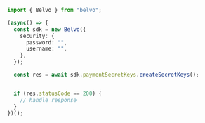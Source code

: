 ```typescript CreateSecretKeys.ts
import { Belvo } from "belvo";

(async() => {
  const sdk = new Belvo({
    security: {
      password: "",
      username: "",
    },
  });

  const res = await sdk.paymentSecretKeys.createSecretKeys();


  if (res.statusCode == 200) {
    // handle response
  }
})();
```

